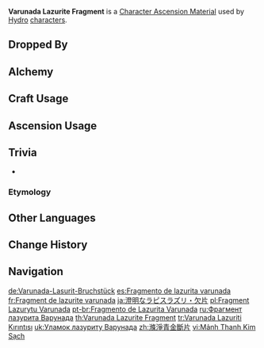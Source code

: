 {{Item Infobox
|title        = Va&shy;ru&shy;na&shy;da La&shy;zu&shy;rite Frag&shy;ment
|id           = 104122
|image        = Item Varunada Lazurite Fragment.png
|type         = Character Ascension Materials
|invCategory  = Character Development Items
|group        = Varunada Lazurite
|group2       = Ascension Gems
|quality      = 3
|description  = Character Ascension material.<br>"My ideals have no stains."
|source1      = Dropped by [[Normal Bosses]] and [[Weekly Bosses]] (Lv. 40+)
|source2      = [[Alchemy]] (AR 25+)
|source3      = [[Parametric Transformer]]
}}
'''Varunada Lazurite Fragment''' is a [[Character Ascension Material]] used by [[Hydro]] [[characters]].

==Dropped By==
{{Dropped By|level=40}}

==Alchemy==
{{Recipe
|type = Crafting
|Varunada Lazurite Sliver = 3
|Mora = 300
|sort = Varunada Lazurite Sliver;Mora
}}
{{Recipe
|type = Converting
|Agnidus Agate Fragment = 1
|Dust of Azoth = 3
|sort = Agnidus Agate Fragment;Dust of Azoth
}}
{{Recipe
|type = Converting
|Nagadus Emerald Fragment = 1
|Dust of Azoth = 3
|sort = Nagadus Emerald Fragment;Dust of Azoth
}}
{{Recipe
|type = Converting
|Vajrada Amethyst Fragment = 1
|Dust of Azoth = 3
|sort = Vajrada Amethyst Fragment;Dust of Azoth
}}
{{Recipe
|type = Converting
|Vayuda Turquoise Fragment = 1
|Dust of Azoth = 3
|sort = Vayuda Turquoise Fragment;Dust of Azoth
}}
{{Recipe
|type = Converting
|Shivada Jade Fragment = 1
|Dust of Azoth = 3
|sort = Shivada Jade Fragment;Dust of Azoth
}}
{{Recipe
|type = Converting
|Prithiva Topaz Fragment = 1
|Dust of Azoth = 3
|sort = Prithiva Topaz Fragment;Dust of Azoth
}}

==Craft Usage==
{{Craft Usage}}

==Ascension Usage==
{{Ascension Usage}}

==Trivia==
* {{Transclude|Varunada Lazurite|VarunadaQuote|section=1}}
=== Etymology===
{{Transclude|Varunada Lazurite|Etymology}}

==Other Languages==
{{Other Languages
|en      = Varunada Lazurite Fragment
|zhs     = 涤净青金断片
|zhs_rm  = Díjìng Qīngjīn Duànpiàn
|zht     = 滌淨青金斷片
|zht_rm  = Díjìng Qīngjīn Duànpiàn
|zh_tl   = Fragment of Cleansing Lazurite
|ja      = 澄明なラピスラズリ・欠片
|ja_rm   = Choumei na Rapisu Razuri - Kakera
|ja_tl   = Clear Lapis Lazuli - Fragment
|ko      = 순수한 청금석 조각
|ko_rm   = 
|ko_tl   = Pure Lazurite Fragment
|es      = Fragmento de lazurita varunada
|es_tl   = Varunada Lazulite Fragment
|fr      = Fragment de lazurite varunada
|fr_tl   = Varunada Lazurite Fragment
|ru      = Фрагмент лазурита Варунада
|ru_tl   = Fragment of Varunada Lazurite
|th      = Varunada Lazurite Fragment
|vi      = Mảnh {{tt|Thanh Kim|青金}} Sạch
|vi_tl   = Fragment of Clean Lazurite
|de      = Varunada-Lasurit-Bruchstück
|de_tl   = Varunada Lazurite Fragment
|id      = Varunada Lazurite Fragment
|pt      = Fragmento de Lazurita Varunada
|pt_tl   = 
|tr      = Varunada Lazuriti Kırıntısı
|tr_tl   = Varunada Lazurite Fragment
|it      = Frammento di lazurite Varunada
|it_tl   = 
}}

==Change History==
{{Change History|1.0}}

==Navigation==
{{Development Item Navbox|Character Ascension Materials}}

[[de:Varunada-Lasurit-Bruchstück]]
[[es:Fragmento de lazurita varunada]]
[[fr:Fragment de lazurite varunada]]
[[ja:澄明なラピスラズリ・欠片]]
[[pl:Fragment Lazurytu Varunada]]
[[pt-br:Fragmento de Lazurita Varunada]]
[[ru:Фрагмент лазурита Варунада]]
[[th:Varunada Lazurite Fragment]]
[[tr:Varunada Lazuriti Kırıntısı]]
[[uk:Уламок лазуриту Варунада]]
[[zh:滌淨青金斷片]]
[[vi:Mảnh Thanh Kim Sạch]]